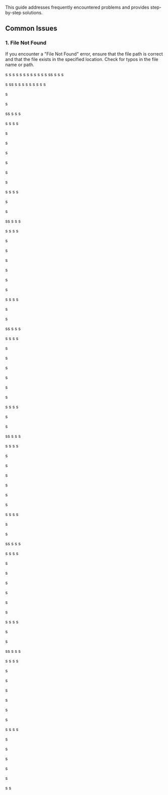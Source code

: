 This guide addresses frequently encountered problems and provides step-by-step solutions.

## Common Issues

### 1. File Not Found

If you encounter a "File Not Found" error, ensure that the file path is correct and that the file exists in the specified location. Check for typos in the file name or path.


s
s
s
s
s
s
s
s
s
s
s
s
ss
s
s
s

s
ss
s
s
s
s
s
s
s
s
s


s

s

ss
s
s
s


s
s
s
s

s

s

s

s

s

s

s
s
s
s


s


s

ss
s
s
s


s
s
s
s

s

s

s

s

s

s

s
s
s
s


s


s

ss
s
s
s


s
s
s
s

s

s

s

s

s

s

s
s
s
s


s


s

ss
s
s
s


s
s
s
s

s

s

s

s

s

s

s
s
s
s


s


s

ss
s
s
s


s
s
s
s

s

s

s

s

s

s

s
s
s
s


s


s

ss
s
s
s


s
s
s
s

s

s

s

s

s

s

s
s
s
s


s

s

s

s

s

s
s
